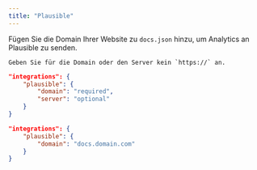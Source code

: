 ```yaml
---
title: "Plausible"
---
```


Fügen Sie die Domain Ihrer Website zu `docs.json` hinzu, um Analytics an Plausible zu senden.

<Info>

    Geben Sie für die Domain oder den Server kein `https://` an.

</Info>

<CodeGroup>

```json Analytics-Optionen in docs.json
"integrations": {
    "plausible": {
        "domain": "required",
        "server": "optional"
    }
}
```

```json Beispiel
"integrations": {
    "plausible": {
        "domain": "docs.domain.com"
    }
}
```

</CodeGroup>